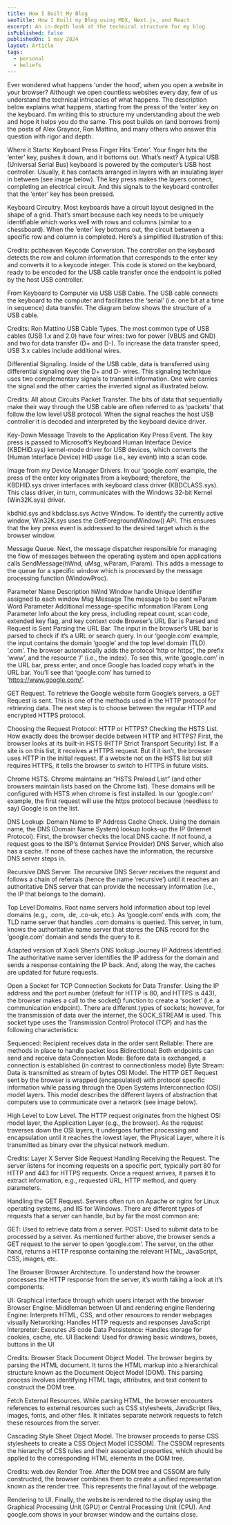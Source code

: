 ```yaml
---
title: How I Built My Blog
seoTitle: How I Built my Blog using MDX, Next.js, and React
excerpt: An in-depth look at the technical structure for my blog.
isPublished: false
publishedOn: 1 may 2024
layout: Article
tags:
  - personal
  - beliefs
---
```


Ever wondered what happens ‘under the hood’, when you open a website in your browser? Although we open countless websites every day, few of us understand the technical intricacies of what happens. The description below explains what happens, starting from the press of the ‘enter’ key on the keyboard. I’m writing this to structure my understanding about the web and hope it helps you do the same. This post builds on (and borrows from) the posts of Alex Graynor, Ron Mattino, and many others who answer this question with rigor and depth.

Where it Starts: Keyboard Press
Finger Hits ‘Enter’. Your finger hits the ‘enter’ key, pushes it down, and it bottoms out. What’s next? A typical USB (Universal Serial Bus) keyboard is powered by the computer’s USB host controller. Usually, it has contacts arranged in layers with an insulating layer in between (see image below). The key press makes the layers connect, completing an electrical circuit. And this signals to the keyboard controller that the ‘enter’ key has been pressed.


Keyboard Circuitry. Most keyboards have a circuit layout designed in the shape of a grid. That’s smart because each key needs to be uniquely identifiable which works well with rows and columns (similar to a chessboard). When the ‘enter’ key bottoms out, the circuit between a specific row and column is completed. Here’s a simplified illustration of this:


Credits: pcbheaven
Keycode Conversion. The controller on the keyboard detects the row and column information that corresponds to the enter key and converts it to a keycode integer. This code is stored on the keyboard, ready to be encoded for the USB cable transfer once the endpoint is polled by the host USB controller.

From Keyboard to Computer via USB
USB Cable. The USB cable connects the keyboard to the computer and facilitates the ‘serial’ (i.e. one bit at a time in sequence) data transfer. The diagram below shows the structure of a USB cable.


Credits: Ron Mattino
USB Cable Types. The most common type of USB cables (USB 1.x and 2.0) have four wires: two for power (VBUS and GND) and two for data transfer (D+ and D-). To increase the data transfer speed, USB 3.x cables include additional wires.

Differential Signaling. Inside of the USB cable, data is transferred using differential signaling over the D+ and D- wires. This signaling technique uses two complementary signals to transmit information. One wire carries the signal and the other carries the inverted signal as illustrated below.


Credits: All about Circuits
Packet Transfer. The bits of data that sequentially make their way through the USB cable are often referred to as ‘packets’ that follow the low level USB protocol. When the signal reaches the host USB controller it is decoded and interpreted by the keyboard device driver.

Key-Down Message Travels to the Application
Key Press Event. The key press is passed to Microsoft’s Keyboard Human Interface Device (KBDHID.sys) kernel-mode driver for USB devices, which converts the (Human Interface Device) HID usage (i.e., key event) into a scan code.


Image from my Device Manager
Drivers. In our ‘google.com’ example, the press of the enter key originates from a keyboard; therefore, the KBDHID.sys driver interfaces with keyboard class driver (KBDCLASS.sys). This class driver, in turn, communicates with the Windows 32-bit Kernel (Win32K.sys) driver.


kbdhid.sys and kbdclass.sys
Active Window. To identify the currently active window, Win32K.sys uses the GetForegroundWindow() API. This ensures that the key press event is addressed to the desired target which is the browser window.

Message Queue. Next, the message dispatcher responsible for managing the flow of messages between the operating system and open applications calls SendMessage(hWnd, uMsg, wParam, lParam). This adds a message to the queue for a specific window which is processed by the message processing function (WindowProc).

Parameter	Name	Description
hWnd	Window handle	Unique identifier assigned to each window
Msg	Message	The message to be sent
wParam	Word Parameter	Additional message-specific information
lParam	Long Parameter	Info about the key press, including repeat count, scan code, extended key flag, and key context code
Browser’s URL Bar is Parsed and Request is Sent
Parsing the URL Bar. The input in the browser’s URL bar is parsed to check if it’s a URL or search query. In our ‘google.com’ example, the input contains the domain ‘google’ and the top level domain (TLD) ‘.com’. The browser automatically adds the protocol ‘http or https’, the prefix ‘www’, and the resource ‘/’ (i.e., the index). To see this, write ‘google.com’ in the URL bar, press enter, and once Google has loaded copy what’s in the URL bar. You’ll see that ‘google.com’ has turned to ‘https://www.google.com/’.

GET Request. To retrieve the Google website form Google’s servers, a GET Request is sent. This is one of the methods used in the HTTP protocol for retrieving data. The next step is to choose between the regular HTTP and encrypted HTTPS protocol.

Choosing the Request Protocol: HTTP or HTTPS?
Checking the HSTS List. How exactly does the browser decide between HTTP and HTTPS? First, the browser looks at its built-in HSTS (HTTP Strict Transport Security) list. If a site is on this list, it receives a HTTPS request. But if it isn’t, the browser uses HTTP in the initial request. If a website not on the HSTS list but still requires HTTPS, it tells the browser to switch to HTTPS in future visits.

Chrome HSTS. Chrome maintains an “HSTS Preload List” (and other browsers maintain lists based on the Chrome list). These domains will be configured with HSTS when chrome is first installed. In our ‘google.com’ example, the first request will use the https protocol because (needless to say) Google is on the list.

DNS Lookup: Domain Name to IP Address
Cache Check. Using the domain name, the DNS (Domain Name System) lookup looks-up the IP (Internet Protocol). First, the browser checks the local DNS cache. If not found, a request goes to the ISP’s (Internet Service Provider) DNS Server, which also has a cache. If none of these caches have the information, the recursive DNS server steps in.

Recursive DNS Server. The recursive DNS Server receives the request and follows a chain of referrals (hence the name ‘recursive’) until it reaches an authoritative DNS server that can provide the necessary information (i.e., the IP that belongs to the domain).

Top Level Domains. Root name servers hold information about top level domains (e.g., .com, .de, .co-uk, etc.). As ‘google.com’ ends with .com, the TLD name server that handles .com domains is queried. This server, in turn, knows the authoritative name server that stores the DNS record for the ‘google.com’ domain and sends the query to it.


Adapted version of Xiaoli Shen‘s DNS lookup Journey
IP Address Identified. The authoritative name server identifies the IP address for the domain and sends a response containing the IP back. And, along the way, the caches are updated for future requests.

Open a Socket for TCP Connection
Sockets for Data Transfer. Using the IP address and the port number (default for HTTP is 80, and HTTPS is 443), the browser makes a call to the socket() function to create a ‘socket’ (i.e. a communication endpoint). There are different types of sockets; however, for the transmission of data over the internet, the SOCK_STREAM is used. This socket type uses the Transmission Control Protocol (TCP) and has the following characteristics:

Sequenced: Recipient receives data in the order sent
Reliable: There are methods in place to handle packet loss
Bidirectional: Both endpoints can send and receive data
Connection Mode: Before data is exchanged, a connection is established (in contrast to connectionless mode)
Byte Stream: Data is transmitted as stream of bytes
OSI Model. The HTTP GET Request sent by the browser is wrapped (encapsulated) with protocol specific information while passing through the Open Systems Interconnection (OSI) model layers. This model describes the different layers of abstraction that computers use to communicate over a network (see image below).

High Level to Low Level. The HTTP request originates from the highest OSI model layer, the Application Layer (e.g., the browser). As the request traverses down the OSI layers, it undergoes further processing and encapsulation until it reaches the lowest layer, the Physical Layer, where it is transmitted as binary over the physical network medium.


Credits: Layer X
Server Side Request Handling
Receiving the Request. The server listens for incoming requests on a specific port, typically port 80 for HTTP and 443 for HTTPS requests. Once a request arrives, it parses it to extract information, e.g., requested URL, HTTP method, and query parameters.

Handling the GET Request. Servers often run on Apache or nginx for Linux operating systems, and IIS for Windows. There are different types of requests that a server can handle, but by far the most common are:

GET: Used to retrieve data from a server.
POST: Used to submit data to be processed by a server.
As mentioned further above, the browser sends a GET request to the server to open ‘google.com’. The server, on the other hand, returns a HTTP response containing the relevant HTML, JavaScript, CSS, images, etc.

The Browser
Browser Architecture. To understand how the browser processes the HTTP response from the server, it’s worth taking a look at it’s components:

UI: Graphical interface through which users interact with the browser
Browser Engine: Middleman between UI and rendering engine
Rendering Engine: Interprets HTML, CSS, and other resources to render webpages visually
Networking: Handles HTTP requests and responses
JavaScript Interpreter: Executes JS code
Data Persistence: Handles storage for cookies, cache, etc.
UI Backend: Used for drawing basic windows, boxes, buttons in the UI

Credits: Browser Stack
Document Object Model. The browser begins by parsing the HTML document. It turns the HTML markup into a hierarchical structure known as the Document Object Model (DOM). This parsing process involves identifying HTML tags, attributes, and text content to construct the DOM tree.

Fetch External Resources. While parsing HTML, the browser encounters references to external resources such as CSS stylesheets, JavaScript files, images, fonts, and other files. It initiates separate network requests to fetch these resources from the server.

Cascading Style Sheet Object Model. The browser proceeds to parse CSS stylesheets to create a CSS Object Model (CSSOM). The CSSOM represents the hierarchy of CSS rules and their associated properties, which should be applied to the corresponding HTML elements in the DOM tree.


Credits: web.dev
Render Tree. After the DOM tree and CSSOM are fully constructed, the browser combines them to create a unified representation known as the render tree. This represents the final layout of the webpage.

Rendering to UI. Finally, the website is rendered to the display using the Graphical Processing Unit (GPU) or Central Processing Unit (CPU). And google.com shows in your browser window and the curtains close.